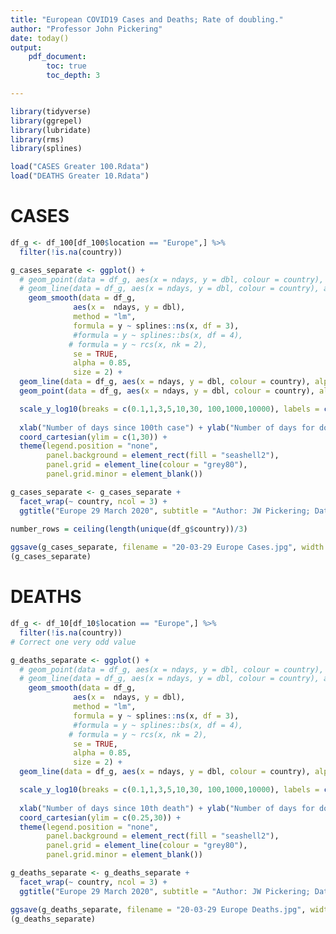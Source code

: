 ```yaml
---
title: "European COVID19 Cases and Deaths; Rate of doubling."
author: "Professor John Pickering"
date: today()
output:
    pdf_document:
        toc: true
        toc_depth: 3

---
```

```r
library(tidyverse)
library(ggrepel)
library(lubridate)
library(rms)
library(splines)

load("CASES Greater 100.Rdata")
load("DEATHS Greater 10.Rdata")


```
\newpage  

# CASES
```r

df_g <- df_100[df_100$location == "Europe",] %>% 
  filter(!is.na(country))

```

```r


g_cases_separate <- ggplot() +
  # geom_point(data = df_g, aes(x = ndays, y = dbl, colour = country), alpha = 0.6, size = 0.5) +
  # geom_line(data = df_g, aes(x = ndays, y = dbl, colour = country), alpha = 0.3, size = 0.35) +
    geom_smooth(data = df_g, 
              aes(x =  ndays, y = dbl), 
              method = "lm",
              formula = y ~ splines::ns(x, df = 3),
              #formula = y ~ splines::bs(x, df = 4),
             # formula = y ~ rcs(x, nk = 2),
              se = TRUE,
              alpha = 0.85, 
              size = 2) +
  geom_line(data = df_g, aes(x = ndays, y = dbl, colour = country), alpha = 0.6, size = 0.5) +
  geom_point(data = df_g, aes(x = ndays, y = dbl, colour = country), alpha = 0.6, size = 0.5) +

  scale_y_log10(breaks = c(0.1,1,3,5,10,30, 100,1000,10000), labels = c("0.1","1","3" ,"5", "10", "30","100","1000","10000")) +
  
  xlab("Number of days since 100th case") + ylab("Number of days for doubling") +
  coord_cartesian(ylim = c(1,30)) +
  theme(legend.position = "none",
        panel.background = element_rect(fill = "seashell2"),
        panel.grid = element_line(colour = "grey80"),
        panel.grid.minor = element_blank()) 

g_cases_separate <- g_cases_separate + 
  facet_wrap(~ country, ncol = 3) + 
  ggtitle("Europe 29 March 2020", subtitle = "Author: JW Pickering; Data: John Hopkins University")

number_rows = ceiling(length(unique(df_g$country))/3)
  
ggsave(g_cases_separate, filename = "20-03-29 Europe Cases.jpg", width = 210  , height = 20 + 40 * number_rows , units = "mm")
(g_cases_separate)
```

\newpage
# DEATHS
```r

df_g <- df_10[df_10$location == "Europe",] %>% 
  filter(!is.na(country))
# Correct one very odd value

```

```r

g_deaths_separate <- ggplot() +
  # geom_point(data = df_g, aes(x = ndays, y = dbl, colour = country), alpha = 0.6, size = 0.5) +
  # geom_line(data = df_g, aes(x = ndays, y = dbl, colour = country), alpha = 0.3, size = 0.35) +
    geom_smooth(data = df_g, 
              aes(x =  ndays, y = dbl), 
              method = "lm",
              formula = y ~ splines::ns(x, df = 3),
              #formula = y ~ splines::bs(x, df = 4),
             # formula = y ~ rcs(x, nk = 2),
              se = TRUE,
              alpha = 0.85, 
              size = 2) +
  geom_line(data = df_g, aes(x = ndays, y = dbl, colour = country), alpha = 0.6, size = 0.5) +

  scale_y_log10(breaks = c(0.1,1,3,5,10,30, 100,1000,10000), labels = c("0.1","1","3" ,"5", "10", "30","100","1000","10000")) +
  
  xlab("Number of days since 10th death") + ylab("Number of days for doubling") +
  coord_cartesian(ylim = c(0.25,30)) +
  theme(legend.position = "none",
        panel.background = element_rect(fill = "seashell2"),
        panel.grid = element_line(colour = "grey80"),
        panel.grid.minor = element_blank()) 

g_deaths_separate <- g_deaths_separate + 
  facet_wrap(~ country, ncol = 3) + 
  ggtitle("Europe 29 March 2020", subtitle = "Author: JW Pickering; Data: John Hopkins University")

ggsave(g_deaths_separate, filename = "20-03-29 Europe Deaths.jpg", width = 210  , height = 20 + 40 * number_rows , units = "mm")
(g_deaths_separate)
```
